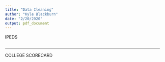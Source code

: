 ```yaml
---
title: "Data Cleaning"
author: "Kyle Blackburn"
date: "2/20/2020"
output: pdf_document
---
```


IPEDS
```r




```







-----------------------------------------------------------------------------------------------------------------




COLLEGE SCORECARD
```r

```










